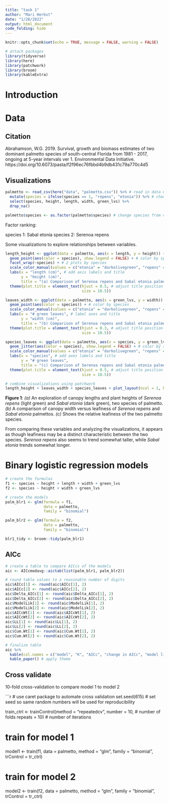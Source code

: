 ```yaml
---
title: "task 1"
author: "Mari Herbst"
date: "1/28/2022"
output: html_document
code_folding: hide
---
```


```r
knitr::opts_chunk$set(echo = TRUE, message = FALSE, warning = FALSE)

# attach packages
library(tidyverse)
library(here)
library(patchwork)
library(broom)
library(kableExtra)
```

# Introduction

# Data

## Citation

Abrahamson, W.G. 2019. Survival, growth and biomass estimates of two dominant palmetto species of south-central Florida from 1981 - 2017, ongoing at 5-year intervals ver 1. Environmental Data Initiative. https://doi.org/10.6073/pasta/f2f96ec76fbbd4b9db431c79a770c4d5

## Visualizations

```r
palmetto <- read_csv(here("data", "palmetto.csv")) %>% # read in data using here() to create a system agnostic file path
  mutate(species = ifelse(species == 1, "repens", "etonia")) %>% # change species number to species name for clarity
  select(species, height, length, width, green_lvs) %>%
  drop_na()

palmetto$species <- as.factor(palmetto$species) # change species from character to factor
```

Factor ranking:

species 1: Sabal etonia
species 2: Serenoa repens

Some visualizations to explore relationships between variables.

```r
length_height <- ggplot(data = palmetto, aes(x = length, y = height)) +
  geom_point(aes(color = species), show.legend = FALSE) + # color by species, remove legend
  facet_wrap(~species) + # 2 plots by species
  scale_color_manual(values = c("etonia" = "darkolivegreen", "repens" = "darkolivegreen2")) + # set color for each species
  labs(x = "length (cm)", # add axis labels and title
       y = "height (cm)",
       title = "(a) Comparison of Serenoa repens and Sabal etonia palmetto length and height") +
  theme(plot.title = element_text(hjust = 0.5, # adjust title position and size
                                  size = 10.5))
```

```r
leaves_width <- ggplot(data = palmetto, aes(x = green_lvs, y = width)) +
  geom_point(aes(color = species)) + # color by species
  scale_color_manual(values = c("etonia" = "darkolivegreen", "repens" = "darkolivegreen2")) + # set color for each species
  labs(x = "# green leaves", # label axes and title
       y = "width (cm)",
       title = "(b) Comparison of Serenoa repens and Sabal etonia palmetto width and leafiness") +
  theme(plot.title = element_text(hjust = 0.3, # adjust title position and size
                                  size = 10.5))
```

```r
species_leaves <- ggplot(data = palmetto, aes(x = species, y = green_lvs)) +
  geom_jitter(aes(color = species), show.legend = FALSE) + # color by species, remove legend
  scale_color_manual(values = c("etonia" = "darkolivegreen", "repens" = "darkolivegreen2")) + # set color for each species
  labs(x = "species", # add axes labels and title
       y = "# green leaves",
       title = "(c) Comparison of Serenoa repens and Sabal etonia palmetto leafiness") +
  theme(plot.title = element_text(hjust = 0.5, # adjust title position and size
                                  size = 10.5))
```

```r
# combine visualizations using patchwork
length_height + leaves_width + species_leaves + plot_layout(ncol = 1, heights = c(8,8,8)) # set number of columns and size of graphs
```


**Figure 1**: *(a)* An exploration of canopy lengths and plant heights of *Serenoa repens* (light green) and *Sabal etonia* (dark green), two species of palmetto. *(b)* A comparison of canopy width versus leafiness of *Serenoa repens* and *Sabal etonia* palmettos. *(c)* Shows the relative leafiness of the two palmetto species.

From comparing these variables and analyzing the visualizations, it appears as though leafiness may be a distinct characteristic between the two species. *Serenoa repens* also seems to trend somewhat taller, while *Sabal etonia* trends somewhat longer.

# Binary logistic regression models

```r
# create the formulas
f1 <- species ~ height + length + width + green_lvs
f2 <- species ~ height + width + green_lvs

# create the models
palm_blr1 <- glm(formula = f1,
                 data = palmetto,
                 family = "binomial")

palm_blr2 <- glm(formula = f2,
                 data = palmetto,
                 family = "binomial")

blr1_tidy <- broom::tidy(palm_blr1)
```

## AICc

```r
# create a table to compare AICcs of the models
aic <- AICcmodavg::aictab(list(palm_blr1, palm_blr2))

# round table values to a reasonable number of digits
aic$AICc[1] <- round(aic$AICc[1], 2)
aic$AICc[2] <- round(aic$AICc[2], 2)
aic$Delta_AICc[1] <- round(aic$Delta_AICc[1], 2)
aic$Delta_AICc[2] <- round(aic$Delta_AICc[2], 2)
aic$ModelLik[1] <- round(aic$ModelLik[1], 2)
aic$ModelLik[2] <- round(aic$ModelLik[2], 2)
aic$AICcWt[1] <- round(aic$AICcWt[1], 2)
aic$AICcWt[2] <- round(aic$AICcWt[2], 2)
aic$LL[1] <- round(aic$LL[1], 2)
aic$LL[2] <- round(aic$LL[2], 2)
aic$Cum.Wt[1] <- round(aic$Cum.Wt[1], 2)
aic$Cum.Wt[2] <- round(aic$Cum.Wt[2], 2)

# finalize table
aic %>%
  kable(col.names = c("model", "K", "AICc", "change in AICc", "model likelihood", "Akaike weight", "log likelihood", "cumulative Akaike weight")) %>% # finalize column names
  kable_paper() # apply theme
```

## Cross validate

10-fold cross-validation to compare model 1 to model 2

```r
# use caret package to automate cross validation
set.seed(615) # set seed so same random numbers will be used for reproducibility

train_ctrl <- trainControl(method = "repeatedcv",
                           number = 10, # number of folds
                           repeats = 10) # number of iterations

# train for model 1
model1 <- train(f1, data = palmetto,
                method = "glm",
                family = "binomial",
                trControl = tr_ctrl)

# train for model 2
model2 <- train(f2, data = palmetto,
                method = "glm",
                family = "binomial",
                trControl = tr_ctrl)


